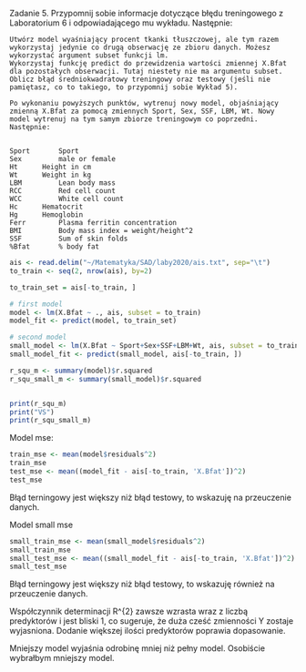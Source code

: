 Zadanie 5. Przypomnij sobie informacje dotyczące błędu treningowego z Laboratorium 6 i odpowiadającego mu wykładu. Następnie:


    Utwórz model wyaśniający procent tkanki tłuszczowej, ale tym razem wykorzystaj jedynie co drugą obserwację ze zbioru danych. Możesz wykorzystać argument subset funkcji lm.
    Wykorzystaj funkcję predict do przewidzenia wartości zmiennej X.Bfat dla pozostałych obserwacji. Tutaj niestety nie ma argumentu subset.
    Oblicz błąd średniokwadratowy treningowy oraz testowy (jeśli nie pamiętasz, co to takiego, to przypomnij sobie Wykład 5).

    Po wykonaniu powyższych punktów, wytrenuj nowy model, objaśniający zmienną X.Bfat za pomocą zmiennych Sport, Sex, SSF, LBM, Wt. Nowy model wytrenuj na tym samym zbiorze treningowym co poprzedni. Następnie:  


	Sport 		Sport
	Sex 		male or female
	Ht 		Height in cm
	Wt 		Weight in kg
	LBM 		Lean body mass
	RCC 		Red cell count
	WCC 		White cell count
	Hc 		Hematocrit
	Hg 		Hemoglobin
	Ferr 		Plasma ferritin concentration
	BMI 		Body mass index = weight/height^2
	SSF 		Sum of skin folds
	%Bfat 		% body fat

```r

ais <- read.delim("~/Matematyka/SAD/laby2020/ais.txt", sep="\t")
to_train <- seq(2, nrow(ais), by=2)

to_train_set = ais[-to_train, ]

# first model
model <- lm(X.Bfat ~ ., ais, subset = to_train)
model_fit <- predict(model, to_train_set)

# second model
small_model <- lm(X.Bfat ~ Sport+Sex+SSF+LBM+Wt, ais, subset = to_train)
small_model_fit <- predict(small_model, ais[-to_train, ])
```



```r
r_squ_m <- summary(model)$r.squared
r_squ_small_m <- summary(small_model)$r.squared


print(r_squ_m)
print("VS")
print(r_squ_small_m)
```



Model mse:
```r
train_mse <- mean(model$residuals^2)
train_mse
test_mse <- mean((model_fit - ais[-to_train, 'X.Bfat'])^2)
test_mse
```

Błąd terningowy jest większy niż błąd testowy, to wskazuję na przeuczenie danych. 


Model small mse
```r
small_train_mse <- mean(small_model$residuals^2)
small_train_mse
small_test_mse <- mean((small_model_fit - ais[-to_train, 'X.Bfat'])^2)
small_test_mse
```

Błąd terningowy jest większy niż błąd testowy, to wskazuję również na przeuczenie danych. 


Współczynnik determinacji R^{2} zawsze wzrasta wraz z liczbą predyktorów i jest bliski 1, co sugeruje, że duża cześć zmienności Y zostaje wyjasniona. Dodanie większej ilości predyktorów poprawia dopasowanie. 

Mniejszy model wyjaśnia odrobinę mniej niż pełny model. Osobiście wybrałbym mniejszy model. 




